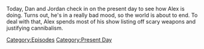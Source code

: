 {{DEFAULTSORT:
    #_EPISODE_0780:February 21, 2023
}}{{Episode
    | title           = February 21, 2023
    | caption         = Listen to this episode on [https://knowledgefight.libsyn.com/780-february-21-2023 Libsyn] [https://open.spotify.com/episode/7B1xIbiWh8OIap9T40SjLz Spotify], Read the [[Transcript/780: February 21, 2023|Unofficial Transcript]]
    | episodeNumber   = 780
    | length          = 01:19:01
    | airDate         = February 24, 2023
    | coverageDate    = February 21, 2023
    | episodeType     = [[:Category:Present Day|Present Day]]
    | appearance      = [[Vladimir Putin]], [[Donald Trump]], [[Mike Adams]]
    | previousEpisode = [[779: January 9-12, 2004]]
    | nextEpisode     = [[781: Chatting With Will Sommer]]
}}

{{Stub}}

Today, Dan and Jordan check in on the present day to see how Alex is doing.  Turns out, he's in a really bad mood, so the world is about to end.  To deal with that, Alex spends most of his show listing off scary weapons and justifying cannibalism.

[[Category:Episodes]]
[[Category:Present Day]]
